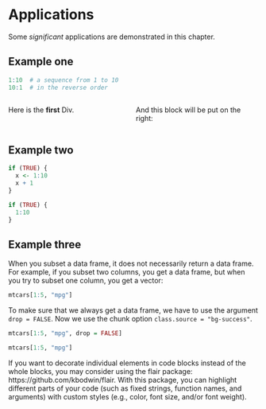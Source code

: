 # Applications

Some _significant_ applications are demonstrated in this chapter.

## Example one

```r
1:10  # a sequence from 1 to 10
10:1  # in the reverse order
```

<!--- :::: {style="display: flex;"} --->
:::: {style="display: grid; grid-template-columns: 1fr 1fr; grid-column-gap: 10px;"}

::: {}
Here is the **first** Div.

:::

::: {}
And this block will be put on the right:

:::

::::

## Example two

```r
if (TRUE) {
  x <- 1:10
  x + 1
}
```

```r
if (TRUE) {
  1:10
}
```

## Example three

When you subset a data frame, it does not necessarily return
a data frame. For example, if you subset two columns, you get
a data frame, but when you try to subset one column, you get
a vector:

```r
mtcars[1:5, "mpg"]
```

To make sure that we always get a data frame, we have to use
the argument `drop = FALSE`. Now we use the chunk option
`class.source = "bg-success"`.

```r
mtcars[1:5, "mpg", drop = FALSE]
```

```r
mtcars[1:5, "mpg"]
```

If you want to decorate individual elements in code blocks instead of the whole blocks, you may consider using the flair package: https://github.com/kbodwin/flair.
With this package, you can highlight different parts of your code (such as fixed strings, function names, and arguments) with custom styles (e.g., color, font size, and/or font weight).
